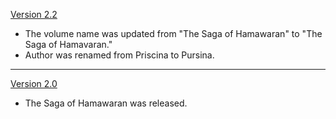 {{Change History/Header}}
[[Version 2.2]]
* The volume name was updated from "The Saga of Hamawaran" to "The Saga of Hamavaran."
* Author was renamed from Priscina to Pursina.

----
[[Version 2.0]]
* The Saga of Hamawaran was released.